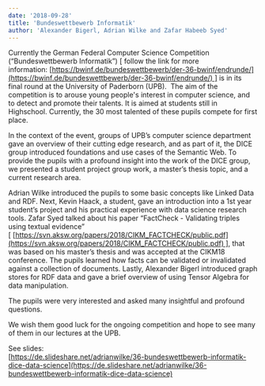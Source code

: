 ```yaml
---
date: '2018-09-28'
title: 'Bundeswettbewerb Informatik'
author: 'Alexander Bigerl, Adrian Wilke and Zafar Habeeb Syed'
---
```


Currently the German Federal Computer Science Competition (“Bundeswettbewerb Informatik”) [ follow the link for more information: [https://bwinf.de/bundeswettbewerb/der-36-bwinf/endrunde/](https://bwinf.de/bundeswettbewerb/der-36-bwinf/endrunde/) ] is in its final round at the University of Paderborn (UPB).  The aim of the competition is to arouse young people's interest in computer science, and to detect and promote their talents. It is aimed at students still in Highschool. Currently, the 30 most talented of these pupils compete for first place.

In the context of the event, groups of UPB’s computer science department gave an overview of their cutting edge research, and as part of it, the DICE group introduced foundations and use cases of the Semantic Web. To provide the pupils with a profound insight into the work of the DICE group, we presented a student project group work, a master’s thesis topic, and a current research area.

Adrian Wilke introduced the pupils to some basic concepts like Linked Data and RDF. Next, Kevin Haack, a student, gave an introduction into a 1st year student’s project and his practical experience with data science research tools. Zafar Syed talked about his paper “FactCheck - Validating triples using textual evidence” [ [https://svn.aksw.org/papers/2018/CIKM_FACTCHECK/public.pdf](https://svn.aksw.org/papers/2018/CIKM_FACTCHECK/public.pdf) ], that was based on his master’s thesis and was accepted at the CIKM18 conference. The pupils learned how facts can be validated or invalidated against a collection of documents. Lastly, Alexander Bigerl introduced graph stores for RDF data and gave a brief overview of using Tensor Algebra for data manipulation.

The pupils were very interested and asked many insightful and profound questions.

We wish them good luck for the ongoing competition and hope to see many of them in our lectures at the UPB.

See slides:  
[https://de.slideshare.net/adrianwilke/36-bundeswettbewerb-informatik-dice-data-science](https://de.slideshare.net/adrianwilke/36-bundeswettbewerb-informatik-dice-data-science)
